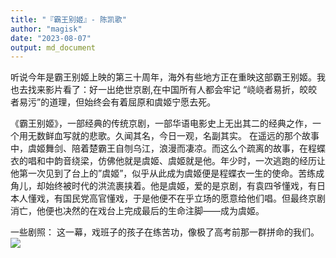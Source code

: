```yaml
---
title: "『霸王别姬』- 陈凯歌"
author: "magisk"
date: "2023-08-07"
output: md_document
---
```



<!--more-->


听说今年是霸王别姬上映的第三十周年，海外有些地方正在重映这部霸王别姬。我也去找来影片看了：好一出绝世京剧,在中国所有人都会牢记 "峣峣者易折，皎皎者易污"的道理，但始终会有着屈原和虞姬宁愿去死。


《霸王别姬》，一部经典的传统京剧，一部华语电影史上无出其二的经典之作，一个用无数鲜血写就的悲歌。久闻其名，今日一观，名副其实。
在遥远的那个故事中，虞姬舞剑、陪着楚霸王自刎乌江，浪漫而凄凉。而这么个疏离的故事，在程蝶衣的唱和中韵音绕梁，仿佛他就是虞姬、虞姬就是他。年少时，一次逃跑的经历让他第一次见到了台上的"虞姬"，似乎从此成为虞姬便是程蝶衣一生的使命。苦练成角儿，却始终被时代的洪流裹挟着。他是虞姬，爱的是京剧，有袁四爷懂戏，有日本人懂戏，有国民党高官懂戏，于是他便不在乎立场的愿意给他们唱。但最终京剧消亡，他便也决然的在戏台上完成最后的生命注脚------成为虞姬。

一些剧照：
这一幕，戏班子的孩子在练苦功，像极了高考前那一群拼命的我们。
![](/images/霸王别姬－陈凯歌/Snipaste_2023-08-06_20-34-39.png)
